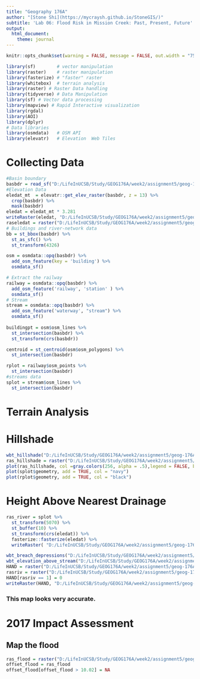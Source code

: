 ```yaml
---
title: "Geography 176A"
author: "[Stone Shi](https://mycraysh.github.io/StoneGIS/)"
subtitle: 'Lab 06: Flood Risk in Mission Creek: Past, Present, Future'
output:
  html_document:
    theme: journal
---
```

```r
knitr::opts_chunk$set(warning = FALSE, message = FALSE, out.width = "75%", fig.align = 'center')
```
```r
library(sf)        # vector manipulation
library(raster)    # raster manipulation
library(fasterize) # "faster" raster
library(whitebox)  # terrain analysis
library(raster) # Raster Data handling
library(tidyverse) # Data Manipulation
library(sf) # Vector data processing
library(mapview) # Rapid Interactive visualization
library(rgdal)
library(AOI)
library(dplyr)
# Data libraries
library(osmdata)   # OSM API
library(elevatr)   # Elevation  Web Tiles
```

# Collecting Data
```r
#Basin boundary
basbdr = read_sf("D:/LifeInUCSB/Study/GEOG176A/week2/assignment5/geog-176A-labs/data/USGS-11119750.gpkg")
#Elevation Data
eledat_mt  = elevatr::get_elev_raster(basbdr, z = 13) %>% 
  crop(basbdr) %>%
  mask(basbdr)
eledat = eledat_mt * 3.281
writeRaster(eledat, "D:/LifeInUCSB/Study/GEOG176A/week2/assignment5/geog-176A-labs/data/basin_elevation_data.tif", overwrite = TRUE)
raseledat = raster("D:/LifeInUCSB/Study/GEOG176A/week2/assignment5/geog-176A-labs/data/basin_elevation_data.tif")
# Buildings and river-network data
bb = st_bbox(basbdr) %>%
  st_as_sfc() %>% 
  st_transform(4326)

osm = osmdata::opq(basbdr) %>% 
  add_osm_feature(key = 'building') %>% 
  osmdata_sf()

# Extract the railway 
railway = osmdata::opq(basbdr) %>% 
  add_osm_feature('railway', 'station' ) %>%
  osmdata_sf()
# Stream
stream = osmdata::opq(basbdr) %>% 
  add_osm_feature('waterway', "stream") %>%
  osmdata_sf() 
    
buildingpt = osm$osm_lines %>% 
  st_intersection(basbdr) %>%
  st_transform(crs(basbdr)) 

centroid = st_centroid(osm$osm_polygons) %>% 
  st_intersection(basbdr)

rplot = railway$osm_points %>% 
  st_intersection(basbdr) 
#streams data
splot = stream$osm_lines %>% 
  st_intersection(basbdr) 
```

# Terrain Analysis

# Hillshade
```r
wbt_hillshade("D:/LifeInUCSB/Study/GEOG176A/week2/assignment5/geog-176A-labs/data/basin_elevation_data.tif", "D:/LifeInUCSB/Study/GEOG176A/week2/assignment5/geog-176A-labs/data/hillshade.tif")
ras_hillshade = raster("D:/LifeInUCSB/Study/GEOG176A/week2/assignment5/geog-176A-labs/data/hillshade.tif")
plot(ras_hillshade, col =gray.colors(256, alpha = .5),legend = FALSE, box = FALSE,axes = FALSE,main = "hillshade analysis")
plot(splot$geometry, add = TRUE, col = "navy")
plot(rplot$geometry, add = TRUE, col = "black")
```

# Height Above Nearest Drainage

```r
ras_river = splot %>%
  st_transform(5070) %>%
  st_buffer(10) %>%
  st_transform(crs(eledat)) %>% 
  fasterize::fasterize(eledat) %>% 
  writeRaster( "D:/LifeInUCSB/Study/GEOG176A/week2/assignment5/geog-176A-labs/data/eleriv.tif", overwrite = TRUE)

wbt_breach_depressions("D:/LifeInUCSB/Study/GEOG176A/week2/assignment5/geog-176A-labs/data/basin_elevation_data.tif", "D:/LifeInUCSB/Study/GEOG176A/week2/assignment5/geog-176A-labs/data/brdep.tif")
wbt_elevation_above_stream("D:/LifeInUCSB/Study/GEOG176A/week2/assignment5/geog-176A-labs/data/basin_elevation_data.tif","D:/LifeInUCSB/Study/GEOG176A/week2/assignment5/geog-176A-labs/data/eleriv.tif", "D:/LifeInUCSB/Study/GEOG176A/week2/assignment5/geog-176A-labs/data/eleabst.tif")
HAND = raster("D:/LifeInUCSB/Study/GEOG176A/week2/assignment5/geog-176A-labs/data/eleabst.tif")+3.69
rasriv = raster("D:/LifeInUCSB/Study/GEOG176A/week2/assignment5/geog-176A-labs/data/eleriv.tif")
HAND[rasriv == 1] = 0
writeRaster(HAND, "D:/LifeInUCSB/Study/GEOG176A/week2/assignment5/geog-176A-labs/data/handras.tif", overwrite = TRUE)

```

### This map looks very accurate.

# 2017 Impact Assessment

## Map the flood
```r
ras_flood = raster("D:/LifeInUCSB/Study/GEOG176A/week2/assignment5/geog-176A-labs/data/eleabst.tif")
offset_flood = ras_flood
offset_flood[offset_flood > 10.02] = NA

```


